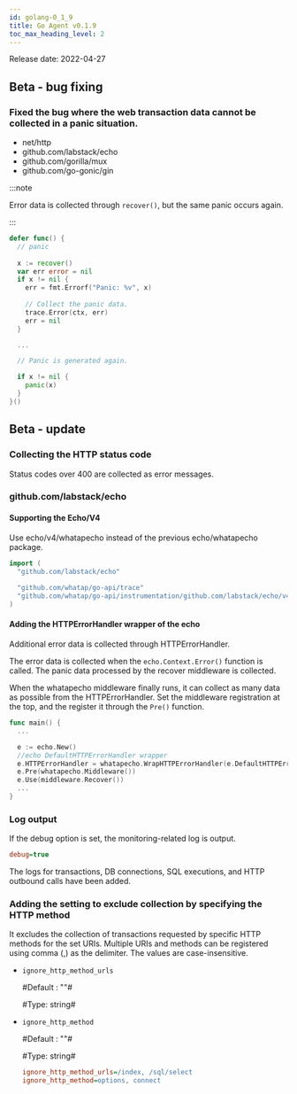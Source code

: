 ```yaml
---
id: golang-0_1_9
title: Go Agent v0.1.9
toc_max_heading_level: 2
---
```



Release date: 2022-04-27

## Beta - bug fixing

### Fixed the bug where the web transaction data cannot be collected in a panic situation.

- net/http
- github.com/labstack/echo
- github.com/gorilla/mux
- github.com/go-gonic/gin

:::note

Error data is collected through `recover()`, but the same panic occurs again. 

:::

```go title='Go'
defer func() {
  // panic 
  
  x := recover()
  var err error = nil
  if x != nil {
    err = fmt.Errorf("Panic: %v", x)
    
    // Collect the panic data.
    trace.Error(ctx, err)
    err = nil
  }

  ...

  // Panic is generated again.

  if x != nil {
    panic(x)
  }
}()
```

## Beta - update

### Collecting the HTTP status code

Status codes over 400 are collected as error messages.

### github.com/labstack/echo

#### Supporting the Echo/V4

Use echo/v4/whatapecho instead of the previous echo/whatapecho package. 

```go title='Go'
import (
  "github.com/labstack/echo"
  
  "github.com/whatap/go-api/trace"
  "github.com/whatap/go-api/instrumentation/github.com/labstack/echo/v4/whatapecho"
)
```

#### Adding the HTTPErrorHandler wrapper of the echo

Additional error data is collected through HTTPErrorHandler.

The error data is collected when the `echo.Context.Error()` function is called. The panic data processed by the recover middleware is collected. 

When the whatapecho middleware finally runs, it can collect as many data as possible from the HTTPErrorHandler. Set the middleware registration at the top, and the register it through the `Pre()` function.

```go title='Go'
func main() {
  ...

  e := echo.New()
  //echo DefaultHTTPErrorHandler wrapper
  e.HTTPErrorHandler = whatapecho.WrapHTTPErrorHandler(e.DefaultHTTPErrorHandler)
  e.Pre(whatapecho.Middleware())
  e.Use(middleware.Recover())
  ...
}
```

### Log output

If the debug option is set, the monitoring-related log is output.

```ini
debug=true
```

The logs for transactions, DB connections, SQL executions, and HTTP outbound calls have been added. 

### Adding the setting to exclude collection by specifying the HTTP method

It excludes the collection of transactions requested by specific HTTP methods for the set URIs. Multiple URIs and methods can be registered using comma (,) as the delimiter. The values are case-insensitive.

- `ignore_http_method_urls`

  \#Default : ""#

  \#Type: string#

- `ignore_http_method`

  \#Default : ""#

  \#Type: string#

  ```ini
  ignore_http_method_urls=/index, /sql/select
  ignore_http_method=options, connect
  ```
